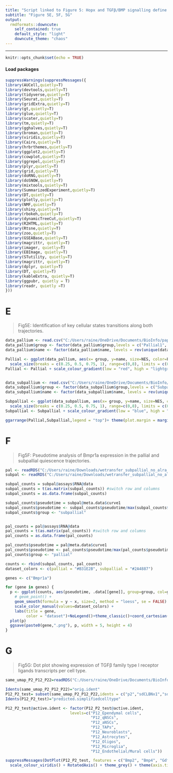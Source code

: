 ---
title: "Script linked to Figure 5: Hopx and TGFβ/BMP signalling define pallial qNSCs quiescence/senescence."
subtitle: "Figure 5E, 5F, 5G"
output:
  rmdformats::downcute:
    self_contained: true
    default_style: "light"
    downcute_theme: "chaos"
---
***

```{r setup, include=FALSE}
knitr::opts_chunk$set(echo = TRUE)
```

#### Load packages

```{r,warning=FALSE, include=T}
suppressWarnings(suppressMessages({
library(AUCell,quietly=T)
library(devtools,quietly=T)
library(tidyverse,quietly=T)
library(Seurat,quietly=T)
library(gridExtra,quietly=T)
library(gt,quietly=T)
library(glue,quietly=T)
library(scater,quietly=T)
library(tm,quietly=T)
library(gghalves,quietly=T)
library(broman,quietly=T)
library(viridis,quietly=T)
library(Cairo,quietly=T)
library(hrbrthemes,quietly=T)
library(ggplot2,quietly=T)
library(cowplot,quietly=T)
library(ggrepel,quietly=T)
library(plyr,quietly=T)
library(grid,quietly=T)
library(doRNG,quietly=T)
library(doSNOW,quietly=T)
library(mixtools,quietly=T)
library(SummarizedExperiment,quietly=T)
library(DT,quietly=T)
library(plotly,quietly=T)
library(NMF,quietly=T)
library(shiny,quietly=T)
library(rbokeh,quietly=T)
library(dynamicTreeCut,quietly=T)
library(R2HTML,quietly=T)
library(Rtsne,quietly=T)
library(zoo,quietly=T)
library(GSEABase,quietly=T)
library(magrittr, quietly=T)
library(imager, quietly=T)
library(EBImage, quietly=T)
library(STutility, quietly=T)
library(magrittr, quietly=T)
library(dplyr, quietly=T)
library(DT, quietly=T)
library(kableExtra, quietly=T)
library(ggpubr, quietly = T)
library(readr, quietly =T)
}))

```

# E

> Fig5E: Identification of key cellular states transitions along both trajectories.

```{r, warning=FALSE,fig.width=15, fig.height=12}

data_pallium <- read.csv("C:/Users/raine/OneDrive/Documents/BioInfo/papier figures et script/formated file for dotplot_Pallium.csv", sep =",", header = T, stringsAsFactors = FALSE)
data_pallium$group <- factor(data_pallium$group,levels = c("Pallial1", "Pallial2"))
data_pallium$name <- factor(data_pallium$name, levels = rev(unique(data_pallium$name)), ordered=TRUE)

Pallial <- ggplot(data_pallium, aes(x= group, y=name, size=NES, color=FDR, group=group))+ 
  scale_size(breaks = c(0.25, 0.5, 0.75, 1), range=c(0,8), limits = c(0.4,1)) + geom_point(alpha = 1,position = position_dodge(-7))+theme(panel.background = element_blank(),axis.text.y=element_text(size=15))
Pallial <- Pallial + scale_colour_gradient(low = "red", high = "lightgrey", space = "Lab")+xlab("")+ylab("")+ theme(plot.margin = margin(0.1,0.1,0.1,0.1, "cm"))


data_subpallium <- read.csv("C:/Users/raine/OneDrive/Documents/BioInfo/papier figures et script/formated file for dotplot_Subpallium.csv", sep =",", header = T, stringsAsFactors = FALSE)
data_subpallium$group <- factor(data_subpallium$group,levels = c("Subpallial1", "Subpallial2"))
data_subpallium$name <- factor(data_subpallium$name, levels = rev(unique(data_subpallium$name)), ordered=TRUE)

Subpallial <- ggplot(data_subpallium, aes(x= group, y=name, size=NES, color=FDR, group=group))+ 
  scale_size(breaks = c(0.25, 0.5, 0.75, 1), range=c(0,8), limits = c(0.4,1)) + geom_point(alpha = 1,position = position_dodge(16)) + theme(axis.title.y=element_blank(), axis.text.y=element_blank(), axis.ticks.y=element_blank(),panel.background = element_blank())
Subpallial <- Subpallial + scale_colour_gradient(low = "blue", high = "lightgrey", space = "Lab")+xlab("")+ylab("")+ theme(plot.margin = margin(0.1,0.1,0.1,0.1, "cm"))
```

```{r,fig.width=22,fig.height=8,warning = FALSE,fig.align="center"}

ggarrange(Pallial,Subpallial,legend = "top")+ theme(plot.margin = margin(0.1,0.1,0.1,0.1, "cm"))

```

# F

>Fig5F: Pseudotime analysis of Bmpr1a expression in the pallial and subpallial quiescence trajectories.

```{r, warning=FALSE,fig.width=5, fig.height=5,fig.align="center"}

pal <- readRDS("C:/Users/raine/Downloads/wetransfer_subpallial_no_alra_slingshot_qnscs_axis_subset-rds_2022-11-18_1148/pallial_no_alra_slingshot_qNSCs_axis_subset.rds")
subpal <- readRDS("C:/Users/raine/Downloads/wetransfer_subpallial_no_alra_slingshot_qnscs_axis_subset-rds_2022-11-18_1148/subpallial_no_alra_slingshot_qNSCs_axis_subset.rds")

subpal_counts = subpal@assays$RNA@data
subpal_counts = t(as.matrix(subpal_counts)) #switch row and columns
subpal_counts = as.data.frame(subpal_counts)

subpal_counts$pseudotime = subpal@meta.data$curve1
subpal_counts$pseudotime <- subpal_counts$pseudotime/max(subpal_counts$pseudotime)
subpal_counts$group <- "subpallial"


pal_counts = pal@assays$RNA@data
pal_counts = t(as.matrix(pal_counts)) #switch row and columns
pal_counts = as.data.frame(pal_counts)

pal_counts$pseudotime = pal@meta.data$curve1
pal_counts$pseudotime <- pal_counts$pseudotime/max(pal_counts$pseudotime)
pal_counts$group <- "pallial"

counts <- rbind(subpal_counts, pal_counts)
dataset_colors <- c(pallial = "#B31E2B", subpallial = "#2A4887")

genes <- c("Bmpr1a")

for (gene in genes) {
  p <- ggplot(counts, aes(pseudotime, .data[[gene]], group=group, col=group)) + 
    # geom_point() +
    geom_smooth(formula = y ~ x, size=2, method = "loess", se = FALSE) + 
    scale_color_manual(values=dataset_colors) + 
    labs(title = gene,
         color = "dataset")+NoLegend()+theme_classic()+coord_cartesian(ylim=c(0.50,1.50))
  plot(p)
  ggsave(paste0(gene,".png"), p, width = 5, height = 4)
}

```

# G

>Fig5G: Dot plot showing expression of TGFβ family type I receptor ligands transcripts per cell type.

```{r, warning=FALSE,fig.width=11, fig.height=5,fig.align="center"}
same_umap_P2_P12_P22=readRDS("C:/Users/raine/OneDrive/Documents/BioInfo/newdataset/same_umap_P2_P12_P22.rds")

Idents(same_umap_P2_P12_P22)="orig.ident"
P12_P2_test= subset(same_umap_P2_P12_P22,idents = c("p2","sdCLBNx1","sdCLBNx2"))
Idents(P12_P2_test)="predicted.simplifiedcelltype"

P12_P2_test@active.ident <- factor(P12_P2_test@active.ident, 
                            levels=c("P12_Ependymal cells", 
                                     "P12_qNSCs",
                                     "P12_aNSCs", 
                                     "P12_TAPs",
                                     "P12_Neuroblasts",
                                     "P12_Astrocytes", 
                                     "P12_Oligos", 
                                     "P12_Microglia", 
                                     "P12_Endothelial/Mural cells"))

suppressMessages(DotPlot(P12_P2_test, features = c("Bmp2", "Bmp4", "Gdf5", "Gdf6", "Bmp5", "Bmp6", "Bmp7", "Bmp8a", "Bmp8b", "Gdf15", "Amh", "Bmp15"), dot.scale = 10)+ 
  scale_colour_viridis() + RotatedAxis() + theme_grey() + theme(axis.title = element_text(size=15,colour = "white"),axis.text=element_text(size=12)))

```
